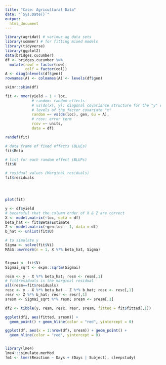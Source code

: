 ```yaml
---
title: "Case: Agricultural Data"
date: "`Sys.Date()`"
output:
  html_document
---
```


```r
library(agridat) # various ag data sets
library(sommer) # for fitting mixed models
library(tidyverse)
library(ggplot2)
data(bridges.cucumber)
df <- bridges.cucumber %>% 
  mutate(rowf = factor(row),
         colf = factor(col))
A <- diag(nlevels(df$gen))
rownames(A) <- colnames(A) <- levels(df$gen)
```

```r
skimr::skim(df)
```


```r
fit <- mmer(yield ~ 1 + loc,
            # random: random effects
            # vs(ds(x), y): diagonal covariance structure for the "y" covariate for all 
            # levels of the factor covariate "x"
            random =~ vs(ds(loc), gen, Gu = A),
            # rcov: error term
            rcov =~ units,
            data = df)

randef(fit)

# data frame of fixed effects (BLUEs)
fit$Beta

# list for each random effect (BLUPs)
fit$U

# residual values (Marginal residuals)
fit$residuals




plot(fit)
```

```r
y <- df$yield
# becareful that the column order of X & Z are correct
X <- model.matrix(~loc, data = df)
beta_hat <- fit$Beta$Estimate
Z <- model.matrix(~gen:loc - 1, data = df) 
b_hat <- unlist(fit$U)

# to simulate y 
Sigma <- solve(fit$Vi)
MASS::mvrnorm(n = 1, X %*% beta_hat, Sigma)


Sigmai <- fit$Vi
Sigmai_sqrt <- expm::sqrtm(Sigmai)

resm <- y - X %*% beta_hat; resm <- resm[,1]
# fit$residuals is the marginal residual
all(resm==fit$residuals)
resc <- y - X %*% beta_hat - Z %*% b_hat; resc <- resc[,1]
resr <- Z %*% b_hat; resr <- resr[,1]
sresm <- Sigmai_sqrt %*% resm; sresm <- sresm[,1]

df2 <- tibble(y, resm, resc, resr, sresm, fitted = fit$fitted[,1])
```

```r
ggplot(df2, aes(fitted, sresm)) + 
  geom_point() + geom_hline(color = "red", yintercept = 0)
```


```r
ggplot(df, aes(x = 1:nrow(df), sresm)) + geom_point() + 
  geom_hline(color = "red", yintercept = 0)


library(lme4)
lme4:::simulate.merMod
fm1 <- lmer(Reaction ~ Days + (Days | Subject), sleepstudy)
```

